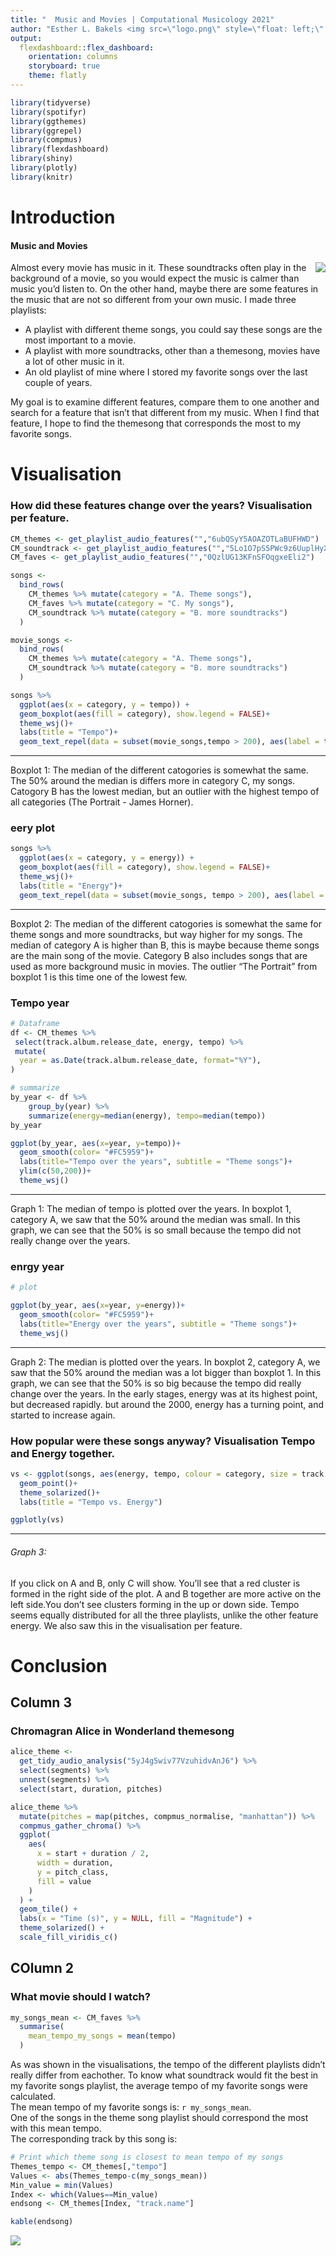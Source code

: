 ```yaml
---
title: "  Music and Movies | Computational Musicology 2021"
author: "Esther L. Bakels <img src=\"logo.png\" style=\"float: left;\" width=\"35;\"/>"
output: 
  flexdashboard::flex_dashboard:
    orientation: columns
    storyboard: true
    theme: flatly
---
```


```r
library(tidyverse)
library(spotifyr)
library(ggthemes)
library(ggrepel)
library(compmus)
library(flexdashboard)
library(shiny)
library(plotly)
library(knitr)
```

Introduction
==============================



#### Music and Movies

<img align="right" src="musicmovie.jpg">

Almost every movie has music in it. These soundtracks often play in the background of a movie, so you would expect the music is calmer than music you'd listen to. On the other hand, maybe there are some features in the music that are not so different from your own music. I made three playlists:

* A playlist with different theme songs, you could say these songs are the most important to a movie.
* A playlist with more soundtracks, other than a themesong, movies have a lot of other music in it. 
* An old playlist of mine where I stored my favorite songs over the last couple of years. 

My goal is to examine different features, compare them to one another and search for a feature that isn't that different from my music. When I find that feature, I hope to find the themesong that corresponds the most to my favorite songs.




Visualisation {.storyboard}
=============================================


### How did these features change over the years? Visualisation per feature.

```r
CM_themes <- get_playlist_audio_features("","6ubQSyY5AOAZOTLaBUFHWD")
CM_soundtrack <- get_playlist_audio_features("","5Lo1O7pS5PWc9z6UuplHyX")
CM_faves <- get_playlist_audio_features("","0QzlUG13KFnSFOqgxeEli2")
```
```r
songs <-
  bind_rows(
    CM_themes %>% mutate(category = "A. Theme songs"),
    CM_faves %>% mutate(category = "C. My songs"),
    CM_soundtrack %>% mutate(category = "B. more soundtracks")
  )
```
```r
movie_songs <-
  bind_rows(
    CM_themes %>% mutate(category = "A. Theme songs"),
    CM_soundtrack %>% mutate(category = "B. more soundtracks")
  )
```
```r
songs %>%
  ggplot(aes(x = category, y = tempo)) +
  geom_boxplot(aes(fill = category), show.legend = FALSE)+
  theme_wsj()+
  labs(title = "Tempo")+
  geom_text_repel(data = subset(movie_songs,tempo > 200), aes(label = track.name), size=3)

```

---

Boxplot 1: The median of the different catogories is somewhat the same. The 50% around the median is differs more in category C, my songs. Catogory B has the lowest median, but an outlier with the highest tempo of all categories (The Portrait - James Horner).


### eery plot

```r
songs %>%
  ggplot(aes(x = category, y = energy)) +
  geom_boxplot(aes(fill = category), show.legend = FALSE)+
  theme_wsj()+
  labs(title = "Energy")+
  geom_text_repel(data = subset(movie_songs, tempo > 200), aes(label = track.name), size=3)

```

---

Boxplot 2: The median of the different catogories is somewhat the same for theme songs and more soundtracks, but way higher for my songs. The median of category A is higher than B, this is maybe because theme songs are the main song of the movie. Category B also includes songs that are used as more background music in movies. The outlier "The Portrait" from boxplot 1 is this time one of the lowest few. 



### Tempo year



```r
# Dataframe
df <- CM_themes %>%
 select(track.album.release_date, energy, tempo) %>%
 mutate(
  year = as.Date(track.album.release_date, format="%Y"),
)

# summarize
by_year <- df %>%
    group_by(year) %>%
    summarize(energy=median(energy), tempo=median(tempo))
by_year
```



```r
ggplot(by_year, aes(x=year, y=tempo))+
  geom_smooth(color= "#FC5959")+
  labs(title="Tempo over the years", subtitle = "Theme songs")+
  ylim(c(50,200))+
  theme_wsj()
```

---

Graph 1: The median of tempo is plotted over the years. In boxplot 1, category A, we saw that the 50% around the median was small. In this graph, we can see that the 50% is so small because the tempo did not really change over the years. 



### enrgy year


```r
# plot

ggplot(by_year, aes(x=year, y=energy))+
  geom_smooth(color= "#FC5959")+
  labs(title="Energy over the years", subtitle = "Theme songs")+
  theme_wsj()

```

---

Graph 2: The median is plotted over the years. In boxplot 2, category A, we saw that the 50% around the median was a lot bigger than boxplot 1. In this graph, we can see that the 50% is so big because the tempo did really change over the years. In the early stages, energy was at its highest point, but decreased rapidly. but around the 2000, energy has a turning point, and started to increase again.



### How popular were these songs anyway? Visualisation Tempo and Energy together.

```r
vs <- ggplot(songs, aes(energy, tempo, colour = category, size = track.popularity)) + 
  geom_point()+
  theme_solarized()+
  labs(title = "Tempo vs. Energy")

ggplotly(vs)


```

---

###### Graph 3:
If you click on A and B, only C will show. You'll see that a red cluster is formed in the right side of the plot. A and B together are more active on the left side.You don't see clusters forming in the up or down side. Tempo seems equally distributed for all the three playlists, unlike the other feature energy. We also saw this in the visualisation per feature. 



Conclusion
==========================


Column 3
----------------------------------------------

### Chromagran Alice in Wonderland themesong
```r
alice_theme <-
  get_tidy_audio_analysis("5yJ4g5wiv77VzuhidvAnJ6") %>%
  select(segments) %>%
  unnest(segments) %>%
  select(start, duration, pitches)

alice_theme %>%
  mutate(pitches = map(pitches, compmus_normalise, "manhattan")) %>%
  compmus_gather_chroma() %>% 
  ggplot(
    aes(
      x = start + duration / 2,
      width = duration,
      y = pitch_class,
      fill = value
    )
  ) +
  geom_tile() +
  labs(x = "Time (s)", y = NULL, fill = "Magnitude") +
  theme_solarized() +
  scale_fill_viridis_c()
```

COlumn 2 {data-width=300}
-----------------------------

### What movie should I watch?

```r
my_songs_mean <- CM_faves %>%
  summarise(
    mean_tempo_my_songs = mean(tempo)
  )

```

As was shown in the visualisations, the tempo of the different playlists didn't really differ from eachother. To know what soundtrack would fit the best in my favorite songs playlist, the average tempo of my favorite songs were calculated. \
The mean tempo of my favorite songs is: `r my_songs_mean`. \
One of the songs in the theme song playlist should correspond the most with this mean tempo. \
The corresponding track by this song is:

```r
# Print which theme song is closest to mean tempo of my songs
Themes_tempo <- CM_themes[,"tempo"]
Values <- abs(Themes_tempo-c(my_songs_mean))
Min_value = min(Values)
Index <- which(Values==Min_value)
endsong <- CM_themes[Index, "track.name"]

kable(endsong)

```


<img src="Cheshire_head.png">


